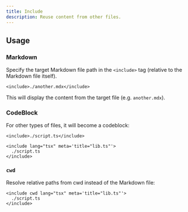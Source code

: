 ```yaml
---
title: Include
description: Reuse content from other files.
---
```


## Usage

### Markdown

Specify the target Markdown file path in the `<include>` tag (relative to the Markdown file itself).

```mdx title="page.mdx"
<include>./another.mdx</include>
```

This will display the content from the target file (e.g. `another.mdx`).

### CodeBlock

For other types of files, it will become a codeblock:

```mdx title="page.mdx"
<include>./script.ts</include>

<include lang="tsx" meta='title="lib.ts"'>
  ./script.ts
</include>
```

### `cwd`

Resolve relative paths from cwd instead of the Markdown file:

```mdx
<include cwd lang="tsx" meta='title="lib.ts"'>
  ./script.ts
</include>
```
